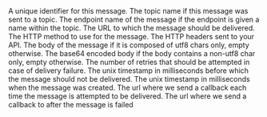 <ResponseField name="messageId" type="string" required>
  A unique identifier for this message.
</ResponseField>

<ResponseField name="topicName" type="string">
  The topic name if this message was sent to a topic.
</ResponseField>

<ResponseField name="endpointName" type="string">
  The endpoint name of the message if the endpoint is given a name within the topic.
</ResponseField>

<ResponseField name="url" type="string" required>
  The URL to which the message should be delivered.
</ResponseField>

<ResponseField name="method" type="string">
  The HTTP method to use for the message.
</ResponseField>

<ResponseField name="header" type="Record<string, string[]>">
  The HTTP headers sent to your API.
</ResponseField>

<ResponseField name="body" type="string">
  The body of the message if it is composed of utf8 chars only, empty otherwise.
</ResponseField>

<ResponseField name="bodyBase64" type="string">
  The base64 encoded body if the body contains a non-utf8 char only, empty otherwise.
</ResponseField>

<ResponseField name="maxRetries" type="int">
  The number of retries that should be attempted in case of delivery failure.
</ResponseField>

<ResponseField name="notBefore" type="int">
  The unix timestamp in milliseconds before which the message should not be delivered.
</ResponseField>

<ResponseField name="createdAt" type="int" required>
  The unix timestamp in milliseconds when the message was created.
</ResponseField>

<ResponseField name="callback" type="string">
  The url where we send a callback each time the message is attempted to be delivered.
</ResponseField>

<ResponseField name="failureCallback" type="string">
  The url where we send a callback to after the message is failed
</ResponseField>

